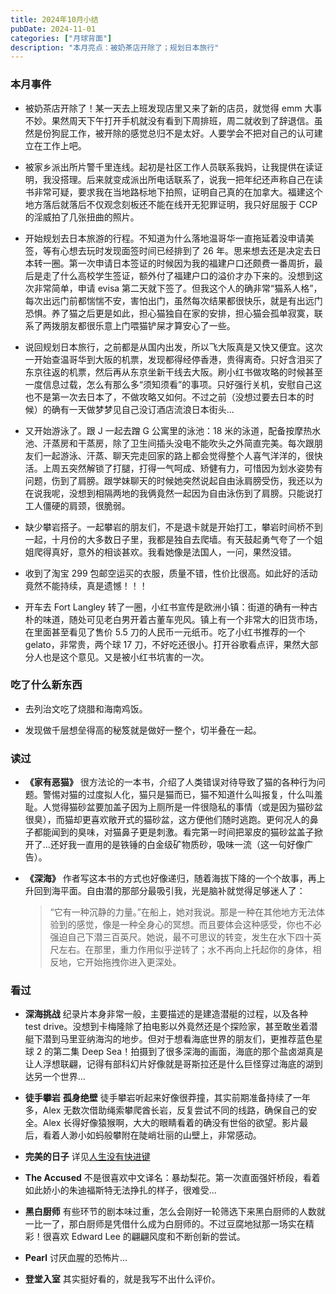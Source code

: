 ```yaml
---
title: 2024年10月小结
pubDate: 2024-11-01
categories: ["月球背面"]
description: "本月亮点：被奶茶店开除了；规划日本旅行"
---
```



### 本月事件

- 被奶茶店开除了！某一天去上班发现店里又来了新的店员，就觉得 emm 大事不妙。果然周天下午打开手机就没有看到下周排班，周二就收到了辞退信。虽然是份狗屁工作，被开除的感觉总归不是太好。人要学会不把对自己的认可建立在工作上吧。

- 被家乡派出所片警千里连线。起初是社区工作人员联系我妈，让我提供在读证明，我没搭理。后来就变成派出所电话联系了，说我一把年纪还声称自己在读书非常可疑，要求我在当地路标地下拍照，证明自己真的在加拿大。福建这个地方落后就落后不仅观念刻板还不能在线开无犯罪证明，我只好屈服于 CCP 的淫威拍了几张扭曲的照片。

- 开始规划去日本旅游的行程。不知道为什么落地温哥华一直拖延着没申请美签，等有心想去玩时发现面签时间已经排到了 26 年。思来想去还是决定去日本转一圈。第一次申请日本签证的时候因为我的福建户口还颇费一番周折，最后是走了什么高校学生签证，额外付了福建户口的溢价才办下来的。没想到这次非常简单，申请 evisa 第二天就下签了。但我这个人的确非常“猫系人格”，每次出远门前都惴惴不安，害怕出门，虽然每次结果都很快乐，就是有出远门恐惧。养了猫之后更是如此，担心猫独自在家的安排，担心猫会孤单寂寞，联系了两拨朋友都很乐意上门喂猫铲屎才算安心了一些。

- 说回规划日本旅行，之前都是从国内出发，所以飞大阪真是又快又便宜。这次一开始查温哥华到大阪的机票，发现都得经停香港，贵得离奇。只好含泪买了东京往返的机票，然后再从东京坐新干线去大阪。刷小红书做攻略的时候甚至一度信息过载，怎么有那么多“须知须看”的事项。只好强行关机，安慰自己这也不是第一次去日本了，不做攻略又如何。不过之前（没想过要去日本的时候）的确有一天做梦梦见自己没订酒店流浪日本街头...

- 又开始游泳了。跟 J 一起去蹭 G 公寓里的泳池：18 米的泳道，配备按摩热水池、汗蒸房和干蒸房，除了卫生间插头没电不能吹头之外简直完美。每次跟朋友们一起游泳、汗蒸、聊天完走回家的路上都会觉得整个人喜气洋洋的，很快活。上周五突然解锁了打腿，打得一气呵成、矫健有力，可惜因为划水姿势有问题，伤到了肩膀。跟学妹聊天的时候她突然说起自由泳肩膀受伤，我还以为在说我呢，没想到相隔两地的我俩竟然一起因为自由泳伤到了肩膀。只能说打工人僵硬的肩颈，很脆弱。

- 缺少攀岩搭子。一起攀岩的朋友们，不是退卡就是开始打工，攀岩时间桥不到一起，十月份的大多数日子里，我都是独自去爬墙。有天鼓起勇气夸了一个姐姐爬得真好，意外的相谈甚欢。我看她像是法国人，一问，果然没错。

- 收到了淘宝 299 包邮空运买的衣服，质量不错，性价比很高。如此好的活动竟然不能持续，真是遗憾！！！

- 开车去 Fort Langley 转了一圈，小红书宣传是欧洲小镇：街道的确有一种古朴的味道，随处可见老白男开着古董车兜风。镇上有一个非常大的旧货市场，在里面甚至看见了售价 5.5 刀的人民币一元纸币。吃了小红书推荐的一个 gelato，非常贵，两个球 17 刀，不好吃还很小。打开谷歌看点评，果然大部分人也是这个意见。又是被小红书坑害的一次。

<TwoImageRow
  leftSrc="https://pub-a55ec74b764445bf87cc8622864a75d4.r2.dev/fortlanley-1.jpg"
  rightSrc="https://pub-a55ec74b764445bf87cc8622864a75d4.r2.dev/fortlanley-2.jpg"
  alt="Fort Langley"
/>

### 吃了什么新东西

- 去列治文吃了烧腊和海南鸡饭。

<TwoImageRow
  leftSrc="https://pub-a55ec74b764445bf87cc8622864a75d4.r2.dev/hainan-chicken.jpg"
  rightSrc="https://pub-a55ec74b764445bf87cc8622864a75d4.r2.dev/shaola.jpg"
  alt="Richmond cuisine"
/>

- 发现做千层想垒得高的秘笈就是做好一整个，切半叠在一起。

### 读过

- **《家有恶猫》** 很方法论的一本书，介绍了人类错误对待导致了猫的各种行为问题。警惕对猫的过度拟人化，猫只是猫而已，猫不知道什么叫报复，什么叫羞耻。人觉得猫砂盆要加盖子因为上厕所是一件很隐私的事情（或是因为猫砂盆很臭），而猫却更喜欢敞开式的猫砂盆，这方便他们随时逃跑。更何况人的鼻子都能闻到的臭味，对猫鼻子更是刺激。看完第一时间把翠皮的猫砂盆盖子掀开了...还好我一直用的是铁锤的白金级矿物质砂，吸味一流（这一句好像广告）。

- **《深海》** 作者写这本书的方式也好像递归，随着海拔下降的一个个故事，再上升回到海平面。自由潜的那部分最吸引我，光是脑补就觉得足够迷人了：
  > “它有一种沉静的力量。”在船上，她对我说。那是一种在其他地方无法体验到的感觉，像是一种全身心的冥想。而且要体会这种感受，你也不必强迫自己下潜三百英尺。她说，最不可思议的转变，发生在水下四十英尺左右。在那里，重力作用似乎逆转了；水不再向上托起你的身体，相反地，它开始拖拽你进入更深处。

### 看过

- **深海挑战** 纪录片本身非常一般，主要描述的是建造潜艇的过程，以及各种 test drive。没想到卡梅隆除了拍电影以外竟然还是个探险家，甚至敢坐着潜艇下潜到马里亚纳海沟的地步。但对于想看海底世界的朋友们，更推荐蓝色星球 2 的第二集 Deep Sea！拍摄到了很多深海的画面，海底的那个盐卤湖真是让人浮想联翩，记得有部科幻片好像就是哥斯拉还是什么巨怪穿过海底的湖到达另一个世界...

- **徒手攀岩** **孤身绝壁** 徒手攀岩听起来好像很莽撞，其实前期准备持续了一年多，Alex 无数次借助绳索攀爬酋长岩，反复尝试不同的线路，确保自己的安全。Alex 长得好像猿猴啊，大大的眼睛看着的确没有世俗的欲望。影片最后，看着人渺小如蚂般攀附在陡峭壮丽的山壁上，非常感动。

- **完美的日子** 详见[人生没有快进键](https://josiewei2023.github.io/posts/perfect-days-review)

- **The Accused** 不是很喜欢中文译名：暴劫梨花。第一次直面强奸桥段，看着如此娇小的朱迪福斯特无法挣扎的样子，很难受...

- **黑白厨师** 有些环节的剧本味过重，怎么会刚好一轮筛选下来黑白厨师的人数就一比一了，那白厨师是凭借什么成为白厨师的。不过豆腐地狱那一场实在精彩！很喜欢 Edward Lee 的翩翩风度和不断创新的尝试。

- **Pearl** 讨厌血腥的恐怖片...

- **登堂入室** 其实挺好看的，就是我写不出什么评价。

